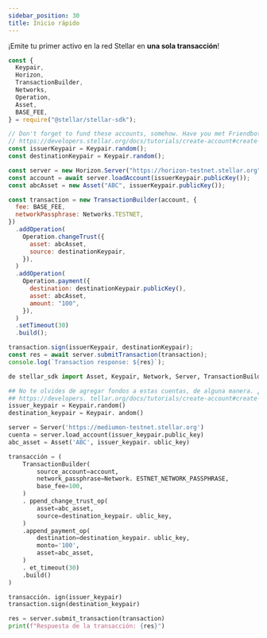 ```yaml
---
sidebar_position: 30
title: Inicio rápido
---
```



¡Emite tu primer activo en la red Stellar en **una sola transacción**!

<CodeExample>

```js
const {
  Keypair,
  Horizon,
  TransactionBuilder,
  Networks,
  Operation,
  Asset,
  BASE_FEE,
} = require("@stellar/stellar-sdk");

// Don't forget to fund these accounts, somehow. Have you met Friendbot?
// https://developers.stellar.org/docs/tutorials/create-account#create-account
const issuerKeypair = Keypair.random();
const destinationKeypair = Keypair.random();

const server = new Horizon.Server("https://horizon-testnet.stellar.org");
const account = await server.loadAccount(issuerKeypair.publicKey());
const abcAsset = new Asset("ABC", issuerKeypair.publicKey());

const transaction = new TransactionBuilder(account, {
  fee: BASE_FEE,
  networkPassphrase: Networks.TESTNET,
})
  .addOperation(
    Operation.changeTrust({
      asset: abcAsset,
      source: destinationKeypair,
    }),
  )
  .addOperation(
    Operation.payment({
      destination: destinationKeypair.publicKey(),
      asset: abcAsset,
      amount: "100",
    }),
  )
  .setTimeout(30)
  .build();

transaction.sign(issuerKeypair, destinationKeypair);
const res = await server.submitTransaction(transaction);
console.log(`Transaction response: ${res}`);
```

```python
de stellar_sdk import Asset, Keypair, Network, Server, TransactionBuilder

## No te olvides de agregar fondos a estas cuentas, de alguna manera. ¿Has conocido a Friendbot?
## https://developers. tellar.org/docs/tutorials/create-account#create-account
issuer_keypair = Keypair.random()
destination_keypair = Keypair. andom()

server = Server('https://mediumon-testnet.stellar.org')
cuenta = server.load_account(issuer_keypair.public_key)
abc_asset = Asset('ABC', issuer_keypair. ublic_key)

transacción = (
    TransactionBuilder(
        source_account=account,
        network_passphrase=Network. ESTNET_NETWORK_PASSPHRASE,
        base_fee=100,
    )
    . ppend_change_trust_op(
        asset=abc_asset,
        source=destination_keypair. ublic_key,
    )
    .append_payment_op(
        destination=destination_keypair. ublic_key,
        monto='100',
        asset=abc_asset,
    )
    . et_timeout(30)
    .build()
)

transacción. ign(issuer_keypair)
transaction.sign(destination_keypair)

res = server.submit_transaction(transaction)
print(f"Respuesta de la transacción: {res}")
```

</CodeExample>
